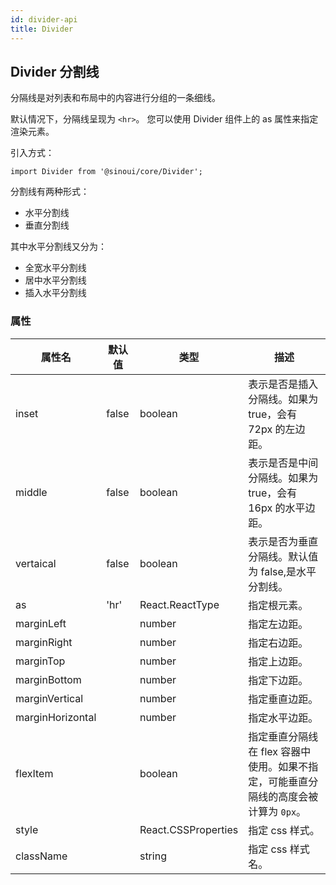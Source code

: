 ```yaml
---
id: divider-api
title: Divider
---
```


## Divider 分割线

分隔线是对列表和布局中的内容进行分组的一条细线。

默认情况下，分隔线呈现为 `<hr>`。 您可以使用 Divider 组件上的 as 属性来指定渲染元素。

引入方式：

```tsx
import Divider from '@sinoui/core/Divider';
```

分割线有两种形式：

- 水平分割线
- 垂直分割线

其中水平分割线又分为：

- 全宽水平分割线
- 居中水平分割线
- 插入水平分割线

### 属性

| 属性名           | 默认值 | 类型                | 描述                                                                                 |
| ---------------- | ------ | ------------------- | ------------------------------------------------------------------------------------ |
| inset            | false  | boolean             | 表示是否是插入分隔线。如果为 true，会有 72px 的左边距。                              |
| middle           | false  | boolean             | 表示是否是中间分隔线。如果为 true，会有 16px 的水平边距。                            |
| vertaical        | false  | boolean             | 表示是否为垂直分隔线。默认值为 false,是水平分割线。                                  |
| as               | 'hr'   | React.ReactType     | 指定根元素。                                                                         |
| marginLeft       |        | number              | 指定左边距。                                                                         |
| marginRight      |        | number              | 指定右边距。                                                                         |
| marginTop        |        | number              | 指定上边距。                                                                         |
| marginBottom     |        | number              | 指定下边距。                                                                         |
| marginVertical   |        | number              | 指定垂直边距。                                                                       |
| marginHorizontal |        | number              | 指定水平边距。                                                                       |
| flexItem         |        | boolean             | 指定垂直分隔线在 flex 容器中使用。如果不指定，可能垂直分隔线的高度会被计算为 `0px`。 |
| style            |        | React.CSSProperties | 指定 css 样式。                                                                      |
| className        |        | string              | 指定 css 样式名。                                                                    |
